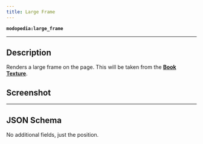 ```yaml
---
title: Large Frame
---
```

**`modopedia:large_frame`**

---

## Description
Renders a large frame on the page. This will be taken from the **[Book Texture](../books/book-textures)**.

## Screenshot
<Asset location="modopedia:page_components/large_frame" width={580} height={364} />

---

## JSON Schema
No additional fields, just the position.